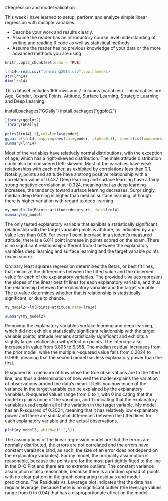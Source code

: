 #Regression and model validation

This week I have learned to setup, perform and analyze simple linear regression with multiple variables. 

- Describe your work and results clearly. 
- Assume the reader has an introductory course level understanding of writing and reading R code as well as statistical methods
- Assume the reader has no previous knowledge of your data or the more advanced methods you are using  

```r
knitr::opts_chunk$set(echo = TRUE)
```

```r
lrn14<-read.csv("learning2014.csv",row.names=1)
str(lrn14)
dim(lrn14)
```
This dataset includes 166 rows and 7 columns (variables). The variables are Age, Gender, (exam) Points, Attitude, Surface Learning, Strategic Learning and Deep Learning.

install.packages("GGally")
install.packages("ggplot2")

```r
library(ggplot2)
library(GGally)
```

```r
pairs(lrn14[-1],col=lrn14$gender)
ggpairs(lrn14, mapping=aes(col=gender, alpha=0.3), lower=list(combo=wrap("facethist",bins=20)))
summary(lrn14)
```
Most of the variables have relatively normal distributions, with the exception of age, which has a right-skewed distribution. The male attitude distribution could also be considered left-skewed. Most of the variables have weak relationships with each other, as exhibited by correlations less than 0.1. Notably, points and attitude have a strong positive relationship with a correlation value of 0.437. Deep learning and surface learning have a fairly strong negative correlation at -0.324, meaning that as deep learning increases, the tendency toward surface learning decreases. Surprisingly, median deep learning is higher than median surface learning, although there is higher variation with regard to deep learning. 
```r
my_model<-lm(Points~attitude+deep+surf, data=lrn14)
summary(my_model)
```
The only tested explanatory variable that exhibits a statistically significant relationship with the target variable points is attitude, as indicated by a p-value less than 0.05. For every 1 point increase in a student's measured attitude, there is a 6.011 point increase in points scored on the exam. There is no significant relationship different from 0 between the explanatory variables deep learning and surface learning and the target variable points (exam score).

Ordinary least squares regression determines the Betas, or best fit lines, that minimize the differences between the fitted value and the observed value for each of the explanatory variables. The provided t-values represent the slopes of the linear best fit lines for each explanatory variable, and thus the relationship betewen the explanatory variable and the target variable. The p-value determines whether that is relationship is statistically significant, or due to chance. 

```r
my_model2<-lm(Points~attitude,data=lrn14)
```

```r
summary(my_model2)
```
Removing the explanatory variables surface learning and deep learning, which did not exhibit a statistically significant relationship with the target variable points, attitude remains statistically significant and exhibits a slightly larger relationship with/effect on points. The intercept also increases in value from 3.895 to 6.358. The median residual increases from the prior model, while the multiple r-squared value falls from 0.2024 to 0.1906, meaning that the second model has less explanatory power than the first. 

R-squared is a measure of how close the true observations are to the fitted line, and thus a determination of how well the model explains the variation of observations around the data's mean. It tells you how much of the variance in the target variable can be explained by the explanatory variables. R-squared values range from 0 to 1, with 0 indicating that the model explains none of the variation, and 1 indicating that the explanatory variables used explain all of the variation in the target variable. My model has an R-squared of 0.2024, meaning that it has relatively low explanatory power and there are substantial differences between the fitted lines for each explanatory variable and the actual observations. 

```r
plot(my_model2, which=c(1:2,5))
```

The assumptions of the linear regression model are that the errors are normally distributed, the errors are not correlated and the errors have constant varaiance (and, as such, the size of an error does not depend on the explanatory variables). For my model, the normality assumption is reasonable, because the points are for the most part tightly fitted to the line in the Q-Q Plot and there are no extreme outliers. The constant variance assumption is also reasonable, because there is a random spread of points with no clear pattern in the graph comparing residuals and model predictions. The Residuals vs. Leverage plot indicates that the data has regular leverage, because there is no significant outlier (the leverage values range from 0 to 0.04) that has a disproportionate effect on the model. 

